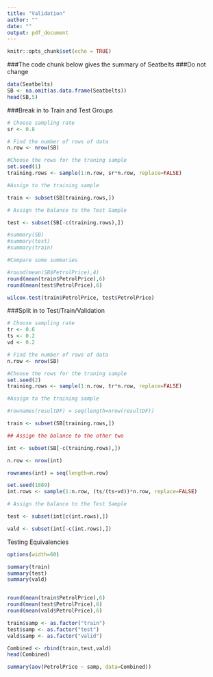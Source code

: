 ```yaml
---
title: "Validation"
author: ""
date: ""
output: pdf_document
---
```


```r
knitr::opts_chunk$set(echo = TRUE)
```

###The code chunk below gives the summary of Seatbelts
###Do not change

```r
data(Seatbelts)
SB <- na.omit(as.data.frame(Seatbelts))
head(SB,5)
```

###Break in to Train and Test Groups

```r
# Choose sampling rate
sr <- 0.8

# Find the number of rows of data
n.row <- nrow(SB)

#Choose the rows for the traning sample 
set.seed(1)
training.rows <- sample(1:n.row, sr*n.row, replace=FALSE)

#Assign to the training sample

train <- subset(SB[training.rows,])

# Assign the balance to the Test Sample

test <- subset(SB[-c(training.rows),])

#summary(SB)
#summary(test)
#summary(train)

#Compare some summaries

#round(mean(SB$PetrolPrice),4)
round(mean(train$PetrolPrice),6)
round(mean(test$PetrolPrice),6)

wilcox.test(train$PetrolPrice, test$PetrolPrice)

```

###Split in to Test/Train/Validation

```r
# Choose sampling rate
tr <- 0.6
ts <- 0.2
vd <- 0.2

# Find the number of rows of data
n.row <- nrow(SB)

#Choose the rows for the traning sample 
set.seed(2)
training.rows <- sample(1:n.row, tr*n.row, replace=FALSE)

#Assign to the training sample

#rownames(resultDF) = seq(length=nrow(resultDF))

train <- subset(SB[training.rows,])

## Assign the balance to the other two

int <- subset(SB[-c(training.rows),])

n.row <- nrow(int)

rownames(int) = seq(length=n.row)

set.seed(1889)
int.rows <- sample(1:n.row, (ts/(ts+vd))*n.row, replace=FALSE)

# Assign the balance to the Test Sample

test <- subset(int[c(int.rows),])

vald <- subset(int[-c(int.rows),])


```

Testing Equivalencies

```r
options(width=60)

summary(train)
summary(test)
summary(vald)


round(mean(train$PetrolPrice),6)
round(mean(test$PetrolPrice),6)
round(mean(vald$PetrolPrice),6)

train$samp <- as.factor("train")
test$samp <- as.factor("test")
vald$samp <- as.factor("valid")

Combined <- rbind(train,test,vald)
head(Combined)

summary(aov(PetrolPrice ~ samp, data=Combined))
```

